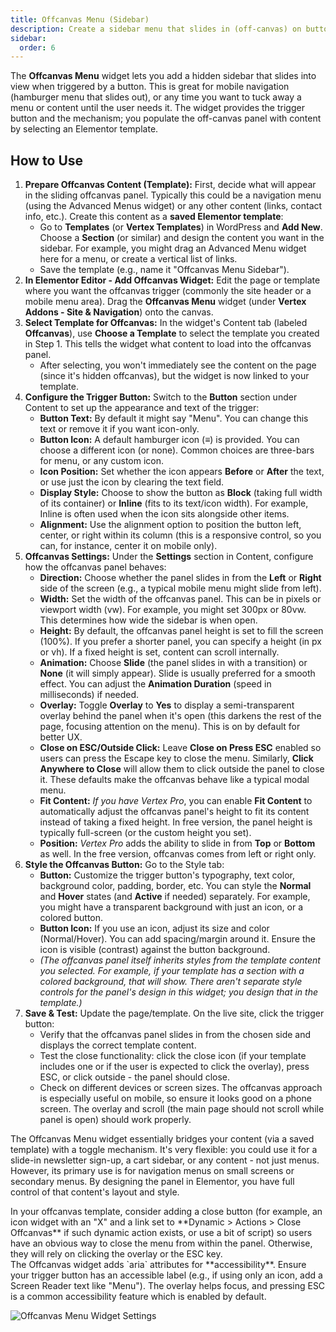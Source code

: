 ```yaml
---
title: Offcanvas Menu (Sidebar)
description: Create a sidebar menu that slides in (off-canvas) on button click, ideal for mobile navigation or hidden menus.
sidebar:
  order: 6
---
```



The **Offcanvas Menu** widget lets you add a hidden sidebar that slides into view when triggered by a button. This is great for mobile navigation (hamburger menu that slides out), or any time you want to tuck away a menu or content until the user needs it. The widget provides the trigger button and the mechanism; you populate the off-canvas panel with content by selecting an Elementor template.

## How to Use

<Steps>

1. **Prepare Offcanvas Content (Template):** First, decide what will appear in the sliding offcanvas panel. Typically this could be a navigation menu (using the Advanced Menus widget) or any other content (links, contact info, etc.). Create this content as a **saved Elementor template**:
   - Go to **Templates** (or **Vertex Templates**) in WordPress and **Add New**. Choose a **Section** (or similar) and design the content you want in the sidebar. For example, you might drag an Advanced Menu widget here for a menu, or create a vertical list of links.
   - Save the template (e.g., name it "Offcanvas Menu Sidebar").
2. **In Elementor Editor - Add Offcanvas Widget:** Edit the page or template where you want the offcanvas trigger (commonly the site header or a mobile menu area). Drag the **Offcanvas Menu** widget (under **Vertex Addons - Site & Navigation**) onto the canvas.
3. **Select Template for Offcanvas:** In the widget's Content tab (labeled **Offcanvas**), use **Choose a Template** to select the template you created in Step 1. This tells the widget what content to load into the offcanvas panel.
   - After selecting, you won't immediately see the content on the page (since it's hidden offcanvas), but the widget is now linked to your template.
4. **Configure the Trigger Button:** Switch to the **Button** section under Content to set up the appearance and text of the trigger:
   - **Button Text:** By default it might say "Menu". You can change this text or remove it if you want icon-only.
   - **Button Icon:** A default hamburger icon (≡) is provided. You can choose a different icon (or none). Common choices are three-bars for menu, or any custom icon.
   - **Icon Position:** Set whether the icon appears **Before** or **After** the text, or use just the icon by clearing the text field.
   - **Display Style:** Choose to show the button as **Block** (taking full width of its container) or **Inline** (fits to its text/icon width). For example, Inline is often used when the icon sits alongside other items.
   - **Alignment:** Use the alignment option to position the button left, center, or right within its column (this is a responsive control, so you can, for instance, center it on mobile only).
5. **Offcanvas Settings:** Under the **Settings** section in Content, configure how the offcanvas panel behaves:
   - **Direction:** Choose whether the panel slides in from the **Left** or **Right** side of the screen (e.g., a typical mobile menu might slide from left). 
   - **Width:** Set the width of the offcanvas panel. This can be in pixels or viewport width (vw). For example, you might set 300px or 80vw. This determines how wide the sidebar is when open.
   - **Height:** By default, the offcanvas panel height is set to fill the screen (100%). If you prefer a shorter panel, you can specify a height (in px or vh). If a fixed height is set, content can scroll internally.
   - **Animation:** Choose **Slide** (the panel slides in with a transition) or **None** (it will simply appear). Slide is usually preferred for a smooth effect. You can adjust the **Animation Duration** (speed in milliseconds) if needed.
   - **Overlay:** Toggle **Overlay** to **Yes** to display a semi-transparent overlay behind the panel when it's open (this darkens the rest of the page, focusing attention on the menu). This is on by default for better UX.
   - **Close on ESC/Outside Click:** Leave **Close on Press ESC** enabled so users can press the Escape key to close the menu. Similarly, **Click Anywhere to Close** will allow them to click outside the panel to close it. These defaults make the offcanvas behave like a typical modal menu.
   - <Badge text='Pro' variant='caution' /> **Fit Content:** *If you have Vertex Pro*, you can enable **Fit Content** to automatically adjust the offcanvas panel's height to fit its content instead of taking a fixed height. In free version, the panel height is typically full-screen (or the custom height you set).
   - <Badge text='Pro' variant='caution' /> **Position:** *Vertex Pro* adds the ability to slide in from **Top** or **Bottom** as well. In the free version, offcanvas comes from left or right only.
6. **Style the Offcanvas Button:** Go to the Style tab:
   - **Button:** Customize the trigger button's typography, text color, background color, padding, border, etc. You can style the **Normal** and **Hover** states (and **Active** if needed) separately. For example, you might have a transparent background with just an icon, or a colored button.
   - **Button Icon:** If you use an icon, adjust its size and color (Normal/Hover). You can add spacing/margin around it. Ensure the icon is visible (contrast) against the button background.
   - *(The offcanvas panel itself inherits styles from the template content you selected. For example, if your template has a section with a colored background, that will show. There aren't separate style controls for the panel's design in this widget; you design that in the template.)*
7. **Save & Test:** Update the page/template. On the live site, click the trigger button:
   - Verify that the offcanvas panel slides in from the chosen side and displays the correct template content.
   - Test the close functionality: click the close icon (if your template includes one or if the user is expected to click the overlay), press ESC, or click outside - the panel should close.
   - Check on different devices or screen sizes. The offcanvas approach is especially useful on mobile, so ensure it looks good on a phone screen. The overlay and scroll (the main page should not scroll while panel is open) should work properly.

</Steps>

The Offcanvas Menu widget essentially bridges your content (via a saved template) with a toggle mechanism. It's very flexible: you could use it for a slide-in newsletter sign-up, a cart sidebar, or any content - not just menus. However, its primary use is for navigation menus on small screens or secondary menus. By designing the panel in Elementor, you have full control of that content's layout and style.

<Aside type="note">In your offcanvas template, consider adding a close button (for example, an icon widget with an "X" and a link set to **Dynamic > Actions > Close Offcanvas** if such dynamic action exists, or use a bit of script) so users have an obvious way to close the menu from within the panel. Otherwise, they will rely on clicking the overlay or the ESC key.</Aside>

<Aside type="note">The Offcanvas widget adds `aria` attributes for **accessibility**. Ensure your trigger button has an accessible label (e.g., if using only an icon, add a Screen Reader text like "Menu"). The overlay helps focus, and pressing ESC is a common accessibility feature which is enabled by default.</Aside>

![Offcanvas Menu Widget Settings](https://cdn.webilia.com/u/d/2025/08/vertex-widget-offcanvas.png)